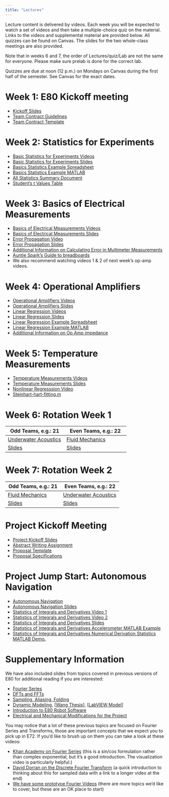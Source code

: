 ```yaml
---
title: "Lectures"
---
```


Lecture content is delivered by videos.
Each week you will be expected to watch a set of videos and then take a multiple-choice quiz on the material.
Links to the videos and supplemental material are provided below.  All quizzes can be found on Canvas.
The slides for the two whole-class meetings are also provided.

Note that in weeks 6 and 7, the order of Lectures/quiz/Lab are not the same for everyone. 
Please make sure prelab is done for the correct lab.

Quizzes are due at noon (12 p.m.) on Mondays on Canvas during the first half of the semester.  See Canvas for the exact dates.

# Week 1: E80 Kickoff meeting

- [Kickoff Slides](../presentation/kickoff/kickoff-presentation.qmd)
- [Team Contract Guidelines](../presentation/kickoff/team-contract-guidelines.qmd)
- [Team Contract Template](../presentation/kickoff/team-contract-template.qmd)

# Week 2: Statistics for Experiments

- [Basic Statistics for Experiments Videos](https://www.youtube.com/watch?v=ywIUp9uNmY8&list=PLDA3QBjykWVxlOIHkdFEiuaXp-02mt8VI)
- [Basic Statistics for Experiments Slides](/lectures/SLIDES_20180718_01_IntroAndBasics.pdf)
- [Basics Statistics Example Spreadsheet](https://docs.google.com/spreadsheets/d/1vX6A31pxA10KfnWXvVotVhlXlFhyXyB6btyzb5Xk4xo/edit?usp=sharing)
- [Basics Statistics Example MATLAB](https://drive.google.com/open?id=1g59Dyz9PjarGOT66BUw4t11QvD0FXfd_)
- [All Statistics Summary Document](https://drive.google.com/open?id=1vHS10FuGOs_IwQG8Uzs9UoeD4REUTOl4)
- [Student's t Values Table](https://drive.google.com/open?id=1dIRZvSaYBFEqbXAem_nys0N5lmKA2c1V)

# Week 3: Basics of Electrical Measurements
- [Basics of Electrical Measurements Videos](https://www.youtube.com/playlist?list=PLDA3QBjykWVyDDmjCt-UFhZb8Ok0Ajfby)
- [Basics of Electrical Measurements Slides](https://drive.google.com/file/d/1-4SoZdgNXmHkrtf45DcGWNuDbROOCEW9/view?usp=sharing)
- [Error Propagation Video](https://www.youtube.com/watch?v=DiOs64kzSQw)
- [Error Propagation Slides](/lectures/SLIDES_20180718_01_ErrorPropagation.pdf)
- [Additional Information on Calculating Error in Multimeter Measurements](https://www.designworldonline.com/how-to-determine-digital-multimeter-accuracy/)
- [Auntie Spark's Guide to breadboards](/lectures/AuntieSparksGuideToBreadboarding.pdf)
- We also recommend watching videos 1 & 2 of next week's op-amp videos.

# Week 4: Operational Amplifiers
- [Operational Amplifiers Videos](https://www.youtube.com/playlist?list=PLDA3QBjykWVwctzkMzqvbLcZr3iyS85Hu)
- [Operational Amplifiers Slides](https://drive.google.com/drive/folders/1j97hAUQ1RnWEw6dwOQ7hg6TDK5-3Y0pe?usp=sharing)
- [Linear Regression Videos](https://www.youtube.com/watch?v=HsZhQyhg0tk&list=PLDA3QBjykWVxfuWGJPkS_O1xrhW9txOKt&index=1)
- [Linear Regression Slides](/lectures/SLIDES_20180720_01_Linear_Regression.pdf)
- [Linear Regression Example Spreadsheet](https://drive.google.com/open?id=1DUaiPw9Wgt_O8O7Mq5RMC3HpRIXVWgbr) 
- [Linear Regression Example MATLAB](https://drive.google.com/open?id=1eOS0lIQpyriTde-x_eN0lET-ya3I51Si)
- [Additional Information on Op Amp impedance](https://www.electronics-notes.com/articles/analogue_circuits/operational-amplifier-op-amp/input-impedance.php)

# Week 5: Temperature Measurements
- [Temperature Measurements Videos](https://www.youtube.com/playlist?list=PLDA3QBjykWVycTireTaEG8Fim4GnFEBpz)
- [Temperature Measurements Slides](https://drive.google.com/drive/folders/1xC09jM35sX2pIvMsqE0E8lO8F7CKePlt?usp=sharing)
- [Nonlinear Regresssion Video](https://www.youtube.com/watch?v=aE4W-JYnGgQ)
- [Steinhart-hart-fitting.m](https://drive.google.com/open?id=19N-lH7GH1XP0PHImxZM9N5_MRfb8FWuX)

# Week 6: Rotation Week 1
| Odd Teams, e.g.: 21 | Even Teams, e.g.: 22 |
|---------------------|----------------------|
| [Underwater Acoustics](https://www.youtube.com/playlist?list=PLDA3QBjykWVxF4HfyhYxnD4eD31wZkSvq) | [Fluid Mechanics](https://www.youtube.com/playlist?list=PLDA3QBjykWVxFbfz1bAygXNHX5IJ4_vRi) |
| [Slides](https://drive.google.com/drive/folders/1wlyxBH7Qco0LvU1Riqz3nqfAVviCSh8Q?usp=sharing) | [Slides](https://drive.google.com/open?id=1FSzWEEap-6UiNJplJt5-_KHzOAAomzfk) |

# Week 7: Rotation Week 2
| Odd Teams, e.g.: 21 | Even Teams, e.g.: 22 |
|---------------------|----------------------|
| [Fluid Mechanics](https://www.youtube.com/playlist?list=PLDA3QBjykWVxFbfz1bAygXNHX5IJ4_vRi) | [Underwater Acoustics](https://www.youtube.com/playlist?list=PLDA3QBjykWVxF4HfyhYxnD4eD31wZkSvq) | 
| [Slides](https://drive.google.com/open?id=1FSzWEEap-6UiNJplJt5-_KHzOAAomzfk) | [Slides](https://drive.google.com/drive/folders/1wlyxBH7Qco0LvU1Riqz3nqfAVviCSh8Q?usp=sharing) |

# Project Kickoff Meeting
- [Project Kickoff Slides](/presentation/project/project-presentation.qmd)
- [Abstract Writing Assignment](/presentation/project/abstract-writing-assignment.qmd)
- [Proposal Template](/project/proposal/template.qmd)
- [Proposal Specifications](/project/proposal/submission.qmd)

# Project Jump Start: Autonomous Navigation
- [Autonomous Navigation](https://www.youtube.com/playlist?list=PLDA3QBjykWVw9UDHYpLBnloHrAwpZyTbb)
- [Autonomous Navigation Slides](https://drive.google.com/drive/folders/1yCA0z3uEAt4LO61vuYCOluFFPgQTbqYP?usp=sharing)
- [Statistics of Integrals and Derivatives Video 1](https://www.youtube.com/watch?v=_0AcGK7asfM)
- [Statistics of Integrals and Derivatives Video 2](https://www.youtube.com/watch?v=ej9O5ncO1iw)
- [Statistics of Integrals and Derivatives Slides](/lectures/SLIDES_20190117_01_TimeSeriesErrors.pdf)
- [Statistics of Integrals and Derivatives Accelerometer MATLAB Example](https://drive.google.com/open?id=1-jiIeGnTGc0ZuzfWS1xRK-mnt1NesF_Q)
- [Statistics of Integrals and Derivatives Numerical Derivation Statistics MATLAB Demo.](https://drive.google.com/open?id=1uA-uhLO4cLXOAFCiALvTtgRjT2nDUVXY)

# Supplementary Information
We have also included slides from topics covered in previous versions of E80 for additional reading if you are interested:

- [Fourier Series](https://drive.google.com/open?id=13HKwMvY7HrnMlP7yxZ-RZcRPDnSwaXov)
- [DFTs and FFTs](https://drive.google.com/open?id=1e0OLo6uCw93evjV2mPyVCebRI_B46eTQ)
- [Sampling, Aliasing, Folding](https://drive.google.com/open?id=1_lF1ZG382AHKLyA6_Bf0VBN1UHlD-eh_)
- [ Dynamic Modeling](https://drive.google.com/open?id=1HM1sUSPzXYWta1Jq0z2ShTsH48vl-295), [[Wang Thesis](https://drive.google.com/open?id=1LOth9W0bl4DNe2W_82wve_ImHHN_F4E2)], [[LabVIEW Model](https://drive.google.com/open?id=1fRpKLNxEBib_75muxPtMDq93WI87ORbK)]
- [Introduction to E80 Robot Software](https://drive.google.com/open?id=1iZiWU3SrHjz8JaDDIr9f0q_rbZuiqgIt)
- [Electrical and Mechanical Modifications for the Project](https://drive.google.com/open?id=15Fxa2cCJTmTctiDUJQCwhMFjNa4Zfk8-)

You may notice that a lot of these previous topics are focused on Fourier Series and Transforms, those are important concepts that we expect you to pick up in E72.
If you'd like to brush up on them you can take a look at these videos:

- [Khan Academy on Fourier Series](https://www.khanacademy.org/science/electrical-engineering/ee-signals#ee-fourier-series) (this is a sin/cos formulation rather than complex exponential, but it's a good introduction.  The visualization video is particularly helpful.)
- [David Dorran on the Discrete Fourier Transform](https://www.youtube.com/watch?v=h6QJLx22zrE) (a quick introduction to thinking about this for sampled data with a link to a longer video at the end)
- [We have some prototype Fourier Videos](https://www.youtube.com/playlist?list=PLDA3QBjykWVxmUZvHMy7Qc9i1rltPq9IV) (there are more topics we'd like to cover, but these are an OK place to start)
